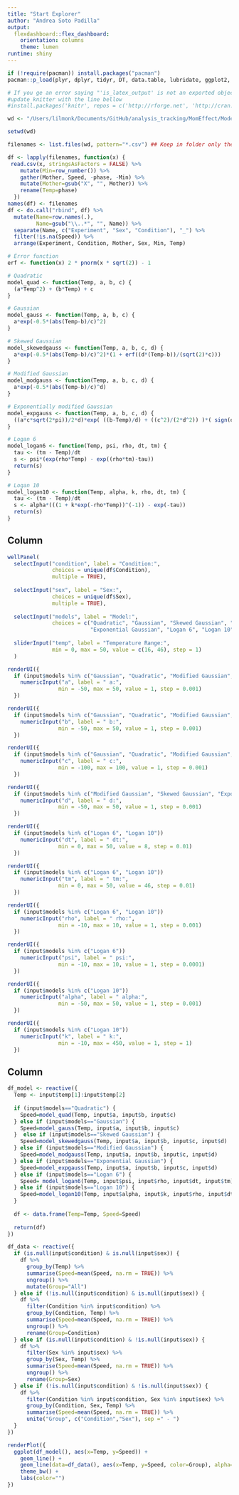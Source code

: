 ```yaml
---
title: "Start Explorer"
author: "Andrea Soto Padilla"
output: 
  flexdashboard::flex_dashboard:
    orientation: columns
    theme: lumen
runtime: shiny
---
```


```r
if (!require(pacman)) install.packages("pacman")
pacman::p_load(plyr, dplyr, tidyr, DT, data.table, lubridate, ggplot2, flexdashboard, knitr)

# If you ge an error saying "'is_latex_output' is not an exported object from 'namespace:knitr'"
#update knitter with the line bellow
#install.packages('knitr', repos = c('http://rforge.net', 'http://cran.rstudio.org'), type = 'source')

wd <- "/Users/lilmonk/Documents/GitHub/analysis_tracking/MomEffect/Modelling/"  ##Change accordingly

setwd(wd)

filenames <- list.files(wd, pattern="*.csv") ## Keep in folder only the .csv files that are of interest
```

```r
df <- lapply(filenames, function(x) {
 read.csv(x, stringsAsFactors = FALSE) %>%
    mutate(Min=row_number()) %>%
    gather(Mother, Speed, -phase, -Min) %>%
    mutate(Mother=gsub("X", "", Mother)) %>%
    rename(Temp=phase)
  })
names(df) <- filenames
df <- do.call("rbind", df) %>%
  mutate(Name=row.names(.),
         Name=gsub("\\..*", "", Name)) %>%
  separate(Name, c("Experiment", "Sex", "Condition"), "_") %>%
  filter(!is.na(Speed)) %>%
  arrange(Experiment, Condition, Mother, Sex, Min, Temp)
```

```r
# Error function
erf <- function(x) 2 * pnorm(x * sqrt(2)) - 1

# Quadratic
model_quad <- function(Temp, a, b, c) {
  (a*Temp^2) + (b*Temp) + c
}

# Gaussian
model_gauss <- function(Temp, a, b, c) {
  a*exp(-0.5*(abs(Temp-b)/c)^2)
}

# Skewed Gaussian
model_skewedgauss <- function(Temp, a, b, c, d) {
  a*exp(-0.5*(abs(Temp-b)/c)^2)*(1 + erf((d*(Temp-b))/(sqrt(2)*c)))
}

# Modified Gaussian
model_modgauss <- function(Temp, a, b, c, d) {
  a*exp(-0.5*(abs(Temp-b)/c)^d)
}

# Exponentially modified Gaussian
model_expgauss <- function(Temp, a, b, c, d) {
  ((a*c*sqrt(2*pi))/2*d)*exp( ((b-Temp)/d) + ((c^2)/(2*d^2)) )*( sign(d) - erf( ((b-Temp)/sqrt(2*c)) + (c/sqrt(2*d)) ) )
}

# Logan 6
model_logan6 <- function(Temp, psi, rho, dt, tm) {
  tau <- (tm - Temp)/dt
  s <- psi*(exp(rho*Temp) - exp((rho*tm)-tau))
  return(s)
}

# Logan 10
model_logan10 <- function(Temp, alpha, k, rho, dt, tm) {
  tau <- (tm - Temp)/dt
  s <- alpha*(((1 + k*exp(-rho*Temp))^(-1)) - exp(-tau))
  return(s)
}
```

Column {.sidebar}
-----------------------------------------------------------------------

```r

wellPanel(
  selectInput("condition", label = "Condition:",
              choices = unique(df$Condition),
              multiple = TRUE),
  
  selectInput("sex", label = "Sex:",
              choices = unique(df$Sex),
              multiple = TRUE),
  
  selectInput("models", label = "Model:",
              choices = c("Quadratic", "Gaussian", "Skewed Gaussian", "Modified Gaussian",
                          "Exponential Gaussian", "Logan 6", "Logan 10"), selected = "Gaussian"),
  
  sliderInput("temp", label = "Temperature Range:",
              min = 0, max = 50, value = c(16, 46), step = 1)
  )

renderUI({
  if (input$models %in% c("Gaussian", "Quadratic", "Modified Gaussian", "Skewed Gaussian", "Exponential Gaussian"))
    numericInput("a", label = " a:",
                min = -50, max = 50, value = 1, step = 0.001)
  })

renderUI({
  if (input$models %in% c("Gaussian", "Quadratic", "Modified Gaussian", "Skewed Gaussian", "Exponential Gaussian"))
    numericInput("b", label = " b:",
                min = -50, max = 50, value = 1, step = 0.001)
  })

renderUI({
  if (input$models %in% c("Gaussian", "Quadratic", "Modified Gaussian", "Skewed Gaussian", "Exponential Gaussian"))
    numericInput("c", label = " c:",
                min = -100, max = 100, value = 1, step = 0.001)
  })

renderUI({
  if (input$models %in% c("Modified Gaussian", "Skewed Gaussian", "Exponential Gaussian"))
    numericInput("d", label = " d:",
                min = -50, max = 50, value = 1, step = 0.001)
  })

renderUI({
  if (input$models %in% c("Logan 6", "Logan 10"))
    numericInput("dt", label = " dt:",
                min = 0, max = 50, value = 8, step = 0.01)
  })

renderUI({
  if (input$models %in% c("Logan 6", "Logan 10"))
    numericInput("tm", label = " tm:",
                min = 0, max = 50, value = 46, step = 0.01)
  })

renderUI({
  if (input$models %in% c("Logan 6", "Logan 10"))
    numericInput("rho", label = " rho:",
                min = -10, max = 10, value = 1, step = 0.001)
  })

renderUI({
  if (input$models %in% c("Logan 6"))
    numericInput("psi", label = " psi:",
                min = -10, max = 10, value = 1, step = 0.0001)
  })

renderUI({
  if (input$models %in% c("Logan 10"))
    numericInput("alpha", label = " alpha:",
                min = -50, max = 50, value = 1, step = 0.001)
  })

renderUI({
  if (input$models %in% c("Logan 10"))
    numericInput("k", label = " k:",
                min = -10, max = 450, value = 1, step = 1)
  })

```

Column
-----------------------------------------------------------------------

```r
df_model <- reactive({
  Temp <- input$temp[1]:input$temp[2]
  
  if (input$models=="Quadratic") {
    Speed=model_quad(Temp, input$a, input$b, input$c)
  } else if (input$models=="Gaussian") {
    Speed=model_gauss(Temp, input$a, input$b, input$c)
  }  else if (input$models=="Skewed Gaussian") {
    Speed=model_skewedgauss(Temp, input$a, input$b, input$c, input$d)
  } else if (input$models=="Modified Gaussian") {
    Speed=model_modgauss(Temp, input$a, input$b, input$c, input$d)
  } else if (input$models=="Exponential Gaussian") {
    Speed=model_expgauss(Temp, input$a, input$b, input$c, input$d)
  } else if (input$models=="Logan 6") {
    Speed= model_logan6(Temp, input$psi, input$rho, input$dt, input$tm)
  } else if (input$models=="Logan 10") {
    Speed=model_logan10(Temp, input$alpha, input$k, input$rho, input$dt, input$tm)
  }
  
  df <- data.frame(Temp=Temp, Speed=Speed)
  
  return(df)
})

df_data <- reactive({
  if (is.null(input$condition) & is.null(input$sex)) {
    df %>%
      group_by(Temp) %>%
      summarise(Speed=mean(Speed, na.rm = TRUE)) %>%
      ungroup() %>%
      mutate(Group="All")
  } else if (!is.null(input$condition) & is.null(input$sex)) {
    df %>%
      filter(Condition %in% input$condition) %>%
      group_by(Condition, Temp) %>%
      summarise(Speed=mean(Speed, na.rm = TRUE)) %>%
      ungroup() %>%
      rename(Group=Condition)
  } else if (is.null(input$condition) & !is.null(input$sex)) {
    df %>%
      filter(Sex %in% input$sex) %>%
      group_by(Sex, Temp) %>%
      summarise(Speed=mean(Speed, na.rm = TRUE)) %>%
      ungroup() %>%
      rename(Group=Sex)
  } else if (!is.null(input$condition) & !is.null(input$sex)) {
    df %>%
      filter(Condition %in% input$condition, Sex %in% input$sex) %>%
      group_by(Condition, Sex, Temp) %>%
      summarise(Speed=mean(Speed, na.rm = TRUE)) %>%
      unite("Group", c("Condition","Sex"), sep =" - ")
  }
})
```

```r
renderPlot({
  ggplot(df_model(), aes(x=Temp, y=Speed)) +
    geom_line() +
    geom_line(data=df_data(), aes(x=Temp, y=Speed, color=Group), alpha=0.5) +
    theme_bw() +
    labs(color="")
})
```

